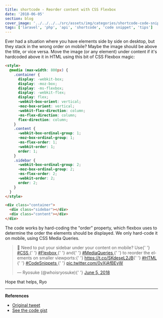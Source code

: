 ```yaml
---
title: shortcode - Reorder content with CSS Flexbox
date: '2018-06-05'
section: blog
cover_image: '../../../../src/assets/img/categories/shortcode-code-snippets.jpg'
tags: ['laravel', 'php', 'api', 'shortcode', 'code snippet', 'tips']
---
```


Ever had a situation where you have elements side by side on desktop, but they stack in the wrong order on mobile? Maybe the image should be above the title, or vice versa. Move the image (or any element) under content if it's hardcoded above it in HTML using this bit of CSS Flexbox magic:

```html
<style>
  @media (max-width: 800px) {
    .container {
      display: -webkit-box;
      display: -moz-box;
      display: -ms-flexbox;
      display: -webkit-flex;
      display: flex;
      -webkit-box-orient: vertical;
      -moz-box-orient: vertical;
      -webkit-flex-direction: column;
      -ms-flex-direction: column;
      flex-direction: column;
    }
    .content {
      -webkit-box-ordinal-group: 1;
      -moz-box-ordinal-group: 1;
      -ms-flex-order: 1;
      -webkit-order: 1;
      order: 1;
    }
    .sidebar {
      -webkit-box-ordinal-group: 2;
      -moz-box-ordinal-group: 2;
      -ms-flex-order: 2;
      -webkit-order: 2;
      order: 2;
    }
  }
</style>

<div class="container">
  <div class="sidebar"></div>
  <div class="content"></div>
</div>
```

The code works by hard-coding the "order" property, which flexbox uses to determine the order the elements should be displayed. We only hard-code it on mobile, using CSS Media Queries.

<blockquote class="twitter-tweet" data-lang="en">
  <p lang="en" dir="ltr">
    📲 Need to put your sidebar under your content on mobile? Use{' '}
    <a href="https://twitter.com/hashtag/CSS?src=hash&amp;ref_src=twsrc%5Etfw">
      #CSS
    </a>{' '}
    <a href="https://twitter.com/hashtag/Flexbox?src=hash&amp;ref_src=twsrc%5Etfw">
      #Flexbox
    </a>{' '}
    and{' '}
    <a href="https://twitter.com/hashtag/MediaQueries?src=hash&amp;ref_src=twsrc%5Etfw">
      #MediaQueries
    </a>{' '}
    to reorder the elements on smaller viewports:{' '}
    <a href="https://t.co/SKdeseL2JB">https://t.co/SKdeseL2JB</a>{' '}
    <a href="https://twitter.com/hashtag/HTML?src=hash&amp;ref_src=twsrc%5Etfw">
      #HTML
    </a>{' '}
    <a href="https://twitter.com/hashtag/CodeSnippets?src=hash&amp;ref_src=twsrc%5Etfw">
      #CodeSnippets
    </a>{' '}
    <a href="https://t.co/0vXjAfBEyW">pic.twitter.com/0vXjAfBEyW</a>
  </p>
  &mdash; Ryosuke (@whoisryosuke){' '}
  <a href="https://twitter.com/whoisryosuke/status/1004117307411427329?ref_src=twsrc%5Etfw">
    June 5, 2018
  </a>
</blockquote>

Hope that helps,
Ryo

---

**References**

- [Original tweet](https://twitter.com/whoisryosuke/status/1004117307411427329)
- [See the code gist](https://gist.github.com/whoisryosuke/b8b67331d115b772c4dae99fea16fe79)
